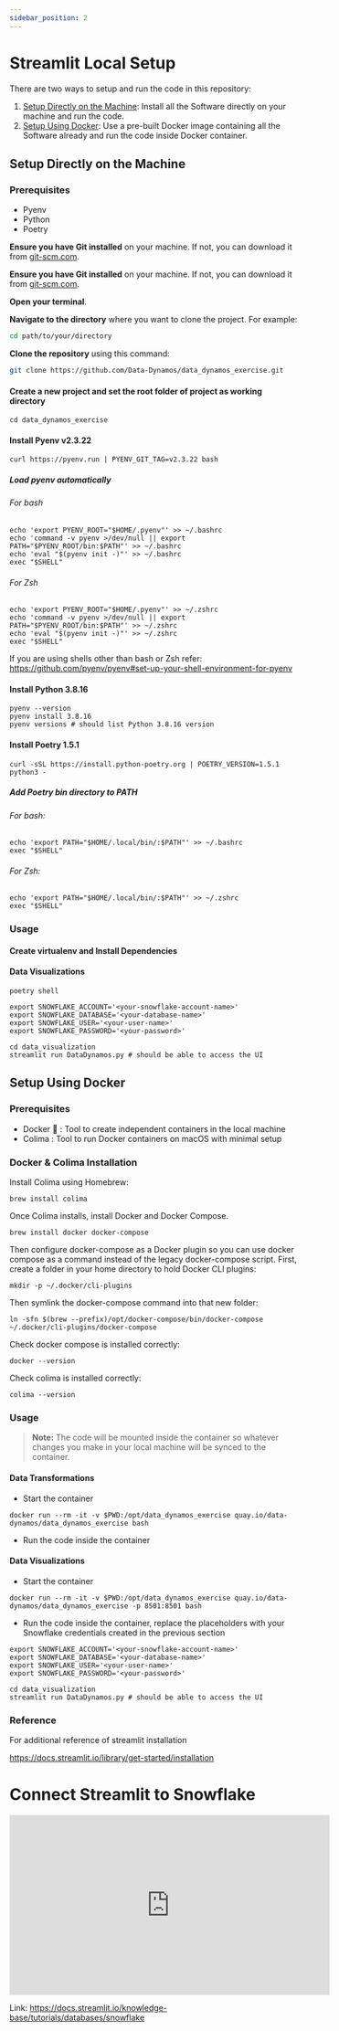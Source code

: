 ```yaml
---
sidebar_position: 2
---
```


# Streamlit Local Setup

There are two ways to setup and run the code in this repository:

1. [Setup Directly on the Machine](#setup-directly-on-the-machine): Install all the Software directly on your machine and run the code.
2. [Setup Using Docker](#setup-using-docker): Use a pre-built Docker image containing all the Software already and run the code inside Docker container.

## Setup Directly on the Machine

### Prerequisites

- Pyenv
- Python
- Poetry

**Ensure you have Git installed** on your machine. If not, you can download it from [git-scm.com](https://git-scm.com/).


**Ensure you have Git installed** on your machine. If not, you can download it from [git-scm.com](https://git-scm.com/).

**Open your terminal**.

**Navigate to the directory** where you want to clone the project. For example:
   ```bash
   cd path/to/your/directory
   ```

**Clone the repository** using this command:
   ```bash
   git clone https://github.com/Data-Dynamos/data_dynamos_exercise.git
   ```




#### Create a new project and set the root folder of project as working directory
```shell
cd data_dynamos_exercise
```

#### Install Pyenv v2.3.22

```shell
curl https://pyenv.run | PYENV_GIT_TAG=v2.3.22 bash
```

##### Load pyenv automatically

###### For bash

```shell
echo 'export PYENV_ROOT="$HOME/.pyenv"' >> ~/.bashrc
echo 'command -v pyenv >/dev/null || export PATH="$PYENV_ROOT/bin:$PATH"' >> ~/.bashrc
echo 'eval "$(pyenv init -)"' >> ~/.bashrc
exec "$SHELL"
```

###### For Zsh

```shell
echo 'export PYENV_ROOT="$HOME/.pyenv"' >> ~/.zshrc
echo 'command -v pyenv >/dev/null || export PATH="$PYENV_ROOT/bin:$PATH"' >> ~/.zshrc
echo 'eval "$(pyenv init -)"' >> ~/.zshrc
exec "$SHELL"
```

If you are using shells other than bash or Zsh refer: https://github.com/pyenv/pyenv#set-up-your-shell-environment-for-pyenv

#### Install Python 3.8.16

```shell
pyenv --version
pyenv install 3.8.16
pyenv versions # should list Python 3.8.16 version
```

#### Install Poetry 1.5.1

```shell
curl -sSL https://install.python-poetry.org | POETRY_VERSION=1.5.1 python3 -
```

##### Add Poetry bin directory to PATH

###### For bash:

```shell
echo 'export PATH="$HOME/.local/bin/:$PATH"' >> ~/.bashrc
exec "$SHELL"
```

###### For Zsh:

```shell
echo 'export PATH="$HOME/.local/bin/:$PATH"' >> ~/.zshrc
exec "$SHELL"
```

### Usage

#### Create virtualenv and Install Dependencies

#### Data Visualizations

```shell
poetry shell

export SNOWFLAKE_ACCOUNT='<your-snowflake-account-name>'
export SNOWFLAKE_DATABASE='<your-database-name>'
export SNOWFLAKE_USER='<your-user-name>'
export SNOWFLAKE_PASSWORD='<your-password>'

cd data_visualization
streamlit run DataDynamos.py # should be able to access the UI
```

## Setup Using Docker

### Prerequisites

- Docker 🐳 : Tool to create independent containers in the local machine
- Colima : Tool to run Docker containers on macOS with minimal setup

### Docker & Colima Installation

Install Colima using Homebrew:
```shell
brew install colima
```

Once Colima installs, install Docker and Docker Compose.
```shell
brew install docker docker-compose
```

Then configure docker-compose as a Docker plugin so you can use docker compose as a command instead of the legacy docker-compose script. First, create a folder in your home directory to hold Docker CLI plugins:
```shell
mkdir -p ~/.docker/cli-plugins
```

Then symlink the docker-compose command into that new folder:
```shell
ln -sfn $(brew --prefix)/opt/docker-compose/bin/docker-compose ~/.docker/cli-plugins/docker-compose
```

Check docker compose is installed correctly:
```shell
docker --version
```

Check colima is installed correctly:
```shell
colima --version
```

### Usage

> **Note:** The code will be mounted inside the container so whatever changes you make in your local machine will be synced to the container.

#### Data Transformations

- Start the container

```shell
docker run --rm -it -v $PWD:/opt/data_dynamos_exercise quay.io/data-dynamos/data_dynamos_exercise bash
```

- Run the code inside the container

#### Data Visualizations

- Start the container

```shell
docker run --rm -it -v $PWD:/opt/data_dynamos_exercise quay.io/data-dynamos/data_dynamos_exercise -p 8501:8501 bash
```

- Run the code inside the container, replace the placeholders with your Snowflake credentials created in the previous section

```shell
export SNOWFLAKE_ACCOUNT='<your-snowflake-account-name>'
export SNOWFLAKE_DATABASE='<your-database-name>'
export SNOWFLAKE_USER='<your-user-name>'
export SNOWFLAKE_PASSWORD='<your-password>'

cd data_visualization
streamlit run DataDynamos.py # should be able to access the UI
```

### Reference

For additional reference of streamlit installation

https://docs.streamlit.io/library/get-started/installation

# Connect Streamlit to Snowflake

<iframe width="560" height="315" src="https://www.youtube.com/embed/SgWxkAdjK78" title="YouTube video player" frameborder="0" allow="accelerometer; autoplay; clipboard-write; encrypted-media; gyroscope; picture-in-picture; web-share" allowfullscreen></iframe>

Link:
https://docs.streamlit.io/knowledge-base/tutorials/databases/snowflake